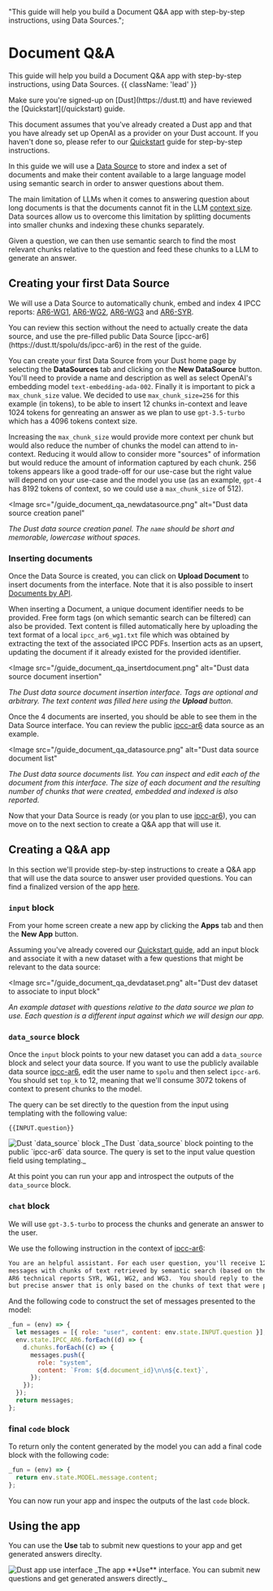   "This guide will help you build a Document Q&A app with step-by-step instructions, using Data Sources.";

# Document Q&A

This guide will help you build a Document Q&A app with step-by-step instructions, using Data
Sources. {{ className: 'lead' }}

<Note>
  Make sure you're signed-up on [Dust](https://dust.tt) and have reviewed the
  [Quickstart](/quickstart) guide.
</Note>

This document assumes that you've already created a Dust app and that you have already set up OpenAI
as a provider on your Dust account. If you haven't done so, please refer to our
[Quickstart](/quickstart) guide for step-by-step instructions.

In this guide we will use a [Data Source](/data-sources-overview) to store and index a set of
documents and make their content available to a large language model using semantic search in order
to answer questions about them.

The main limitation of LLMs when it comes to answering question about long documents is that the
documents cannot fit in the LLM [context size](/introduction#large-language-models). Data sources
allow us to overcome this limitation by splitting documents into smaller chunks and indexing these
chunks separately.

Given a question, we can then use semantic search to find the most relevant chunks relative to the
question and feed these chunks to a LLM to generate an answer.

## Creating your first Data Source

We will use a Data Source to automatically chunk, embed and index 4 IPCC reports:
[AR6-WG1](https://www.ipcc.ch/report/ar6/wg2/), [AR6-WG2](https://www.ipcc.ch/report/ar6/wg2/),
[AR6-WG3](https://www.ipcc.ch/report/ar6/wg2/) and [AR6-SYR](https://www.ipcc.ch/report/ar6/syr/).

<Note>
  You can review this section without the need to actually create the data
  source, and use the pre-filled public Data Source
  [ipcc-ar6](https://dust.tt/spolu/ds/ipcc-ar6) in the rest of the guide.
</Note>

You can create your first Data Source from your Dust home page by selecting the **DataSources** tab
and clicking on the **New DataSource** button. You'll need to provide a name and description as well
as select OpenAI's embedding model `text-embedding-ada-002`. Finally it is important to pick a
`max_chunk_size` value. We decided to use `max_chunk_size=256` for this example (in tokens), to be
able to insert 12 chunks in-context and leave 1024 tokens for genreating an answer as we plan to use
`gpt-3.5-turbo` which has a 4096 tokens context size.

Increasing the `max_chunk_size` would provide more context per chunk but would also reduce the
number of chunks the model can attend to in-context. Reducing it would allow to consider more
"sources" of information but would reduce the amount of information captured by each chunk. 256
tokens appears like a good trade-off for our use-case but the right value will depend on your
use-case and the model you use (as an example, `gpt-4` has 8192 tokens of context, so we could use a
`max_chunk_size` of 512).

<Image
  src="/guide_document_qa_newdatasource.png"
  alt="Dust data source creation panel"
>
  _The Dust data source creation panel. The `name` should be short and
  memorable, lowercase without spaces._
</Image>

### Inserting documents

Once the Data Source is created, you can click on **Upload Document** to insert documents from the
interface. Note that it is also possible to insert [Documents by API](/documents#create-a-document).

When inserting a Document, a unique document identifier needs to be provided. Free form tags (on
which semantic search can be filtered) can also be provided. Text content is filled automatically
here by uploading the text format of a local `ipcc_ar6_wg1.txt` file which was obtained by
extracting the text of the associated IPCC PDFs. Insertion acts as an upsert, updating the document
if it already existed for the provided identifier.

<Image
  src="/guide_document_qa_insertdocument.png"
  alt="Dust data source document insertion"
>
  _The Dust data source document insertion interface. Tags are optional and
  arbitrary. The text content was filled here using the **Upload** button._
</Image>

Once the 4 documents are inserted, you should be able to see them in the Data Source interface. You
can review the public [ipcc-ar6](https://dust.tt/spolu/ds/ipcc-ar6) data source as an example.

<Image
  src="/guide_document_qa_datasource.png"
  alt="Dust data source document list"
>
  _The Dust data source documents list. You can inspect and edit each of the
  document from this interface. The size of each document and the resulting
  number of chunks that were created, embedded and indexed is also reported._
</Image>

Now that your Data Source is ready (or you plan to use
[ipcc-ar6](https://dust.tt/spolu/ds/ipcc-ar6)), you can move on to the next section to create a Q&A
app that will use it.

## Creating a Q&A app

In this section we'll provide step-by-step instructions to create a Q&A app that will use the data
source to answer user provided questions. You can find a finalized version of the app
[here](https://dust.tt/spolu/a/01caf5ebc3).

### `input` block

From your home screen create a new app by clicking the **Apps** tab and then the **New App** button.

Assuming you've already covered our [Quickstart guide](/quickstart#add-your-first-block), add an
input block and associate it with a new dataset with a few questions that might be relevant to the
data source:

<Image
  src="/guide_document_qa_devdataset.png"
  alt="Dust dev dataset to associate to input block"
>
  _An example dataset with questions relative to the data source we plan to use.
  Each question is a different input against which we will design our app._
</Image>

### `data_source` block

Once the `input` block points to your new dataset you can add a `data_source` block and select your
data source. If you want to use the publicly available data source
[ipcc-ar6](https://dust.tt/spolu/ds/ipcc-ar6), edit the user name to `spolu` and then select
`ipcc-ar6`. You should set `top_k` to 12, meaning that we'll consume 3072 tokens of context to
present chunks to the model.

The query can be set directly to the question from the input using templating with the following
value:

```
{{INPUT.question}}
```

<Image src="/guide_document_qa_ds_block.png" alt="Dust `data_source` block">
  _The Dust `data_source` block pointing to the public `ipcc-ar6` data source.
  The query is set to the input value question field using templating._
</Image>

At this point you can run your app and introspect the outputs of the `data_source` block.

### `chat` block

We will use `gpt-3.5-turbo` to process the chunks and generate an answer to the user.

We use the following instruction in the context of [ipcc-ar6](https://dust.tt/spolu/ds/ipcc-ar6):

```txt
You are an helpful assistant. For each user question, you'll receive 12 additional system
messages with chunks of text retrieved by semantic search (based on the question) from IPCC
AR6 technical reports SYR, WG1, WG2, and WG3.  You should reply to the user with a concise
but precise answer that is only based on the chunks of text that were presented to you.
```

And the following code to construct the set of messages presented to the model:

```js
_fun = (env) => {
  let messages = [{ role: "user", content: env.state.INPUT.question }];
  env.state.IPCC_AR6.forEach((d) => {
    d.chunks.forEach((c) => {
      messages.push({
        role: "system",
        content: `From: ${d.document_id}\n\n${c.text}`,
      });
    });
  });
  return messages;
};
```

### final `code` block

To return only the content generated by the model you can add a final code block with the following
code:

```js
_fun = (env) => {
  return env.state.MODEL.message.content;
};
```

You can now run your app and inspec the outputs of the last `code` block.

## Using the app

You can use the **Use** tab to submit new questions to your app and get generated answers direclty.

<Image src="/guide_document_qa_use.png" alt="Dust app use interface">
  _The app **Use** interface. You can submit new questions and get generated
  answers directly._
</Image>

